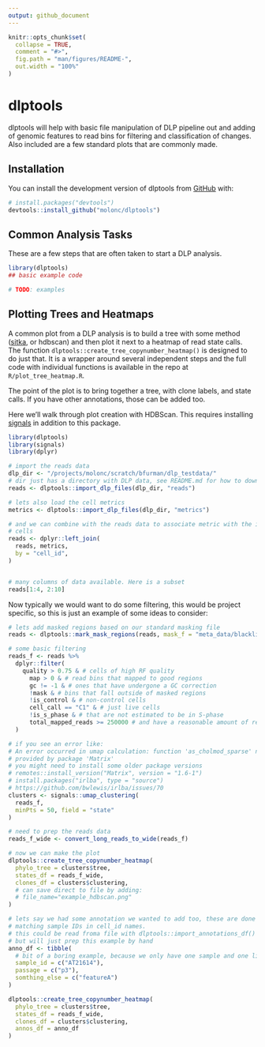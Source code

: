 ```yaml
---
output: github_document
---
```


<!-- README.md is generated from README.Rmd. Please edit that file -->

```r
knitr::opts_chunk$set(
  collapse = TRUE,
  comment = "#>",
  fig.path = "man/figures/README-",
  out.width = "100%"
)
```

# dlptools

dlptools will help with basic file manipulation of DLP pipeline out and adding of genomic features to read bins for filtering and classification of changes. Also included are a few standard plots that are commonly made.

## Installation

You can install the development version of dlptools from [GitHub](https://github.com/) with:

``` r
# install.packages("devtools")
devtools::install_github("molonc/dlptools")
```

## Common Analysis Tasks

These are a few steps that are often taken to start a DLP analysis.

```r
library(dlptools)
## basic example code

# TODO: examples
```



## Plotting Trees and Heatmaps

A common plot from a DLP analysis is to build a tree with some method ([sitka](https://github.com/molonc/sitka_wrapper/tree/main), or hdbscan) and then plot it next to a heatmap of read state calls. The function `dlptools::create_tree_copynumber_heatmap()` is designed to do just that. It is a wrapper around several independent steps and the full code with individual functions is available in the repo at `R/plot_tree_heatmap.R`.

The point of the plot is to bring together a tree, with clone labels, and state calls. If you have other annotations, those can be added too.

Here we'll walk through plot creation with HDBScan. This requires installing [signals](https://github.com/shahcompbio/signals) in addition to this package.

```r
library(dlptools)
library(signals)
library(dplyr)

# import the reads data
dlp_dir <- "/projects/molonc/scratch/bfurman/dlp_testdata/"
# dir just has a directory with DLP data, see README.md for how to download
reads <- dlptools::import_dlp_files(dlp_dir, "reads")

# lets also load the cell metrics
metrics <- dlptools::import_dlp_files(dlp_dir, "metrics")

# and we can combine with the reads data to associate metric with the individual
# cells
reads <- dplyr::left_join(
  reads, metrics,
  by = "cell_id",
)


# many columns of data available. Here is a subset
reads[1:4, 2:10]
```

Now typically we would want to do some filtering, this would be project specific, so this is just an example of some ideas to consider:

```r
# lets add masked regions based on our standard masking file
reads <- dlptools::mark_mask_regions(reads, mask_f = "meta_data/blacklist_2023.07.17.txt")

# some basic filtering
reads_f <- reads %>%
  dplyr::filter(
    quality > 0.75 & # cells of high RF quality
      map > 0 & # read bins that mapped to good regions
      gc != -1 & # ones that have undergone a GC correction
      !mask & # bins that fall outside of masked regions
      !is_control & # non-control cells
      cell_call == "C1" & # just live cells
      !is_s_phase & # that are not estimated to be in S-phase
      total_mapped_reads >= 250000 # and have a reasonable amount of reads
  )

# if you see an error like:
# An error occurred in umap calculation: function 'as_cholmod_sparse' not
# provided by package 'Matrix'
# you might need to install some older package versions
# remotes::install_version("Matrix", version = "1.6-1")
# install.packages("irlba", type = "source")
# https://github.com/bwlewis/irlba/issues/70
clusters <- signals::umap_clustering(
  reads_f,
  minPts = 50, field = "state"
)

# need to prep the reads data
reads_f_wide <- convert_long_reads_to_wide(reads_f)

# now we can make the plot
dlptools::create_tree_copynumber_heatmap(
  phylo_tree = clusters$tree,
  states_df = reads_f_wide,
  clones_df = clusters$clustering,
  # can save direct to file by adding:
  # file_name="example_hdbscan.png"
)

# lets say we had some annotation we wanted to add too, these are done by
# matching sample IDs in cell_id names.
# this could be read froma file with dlptools::import_annotations_df()
# but will just prep this example by hand
anno_df <- tibble(
  # bit of a boring example, because we only have one sample and one library
  sample_id = c("AT21614"),
  passage = c("p3"),
  somthing_else = c("featureA")
)

dlptools::create_tree_copynumber_heatmap(
  phylo_tree = clusters$tree,
  states_df = reads_f_wide,
  clones_df = clusters$clustering,
  annos_df = anno_df
)
```


